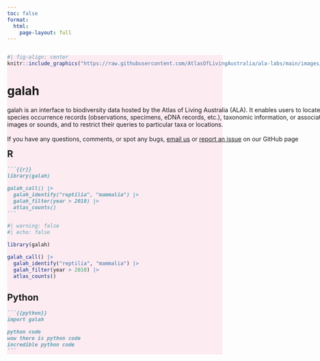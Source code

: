 ```yaml
---
toc: false
format: 
  html:
    page-layout: full
---
```


:::{.column-page layout="[1,1]" style="float:left;"}
```r
#| fig-align: center
knitr::include_graphics("https://raw.githubusercontent.com/AtlasOfLivingAustralia/ala-labs/main/images/hex/galah_logo.png")
```

# galah

galah is an interface to biodiversity data hosted by the Atlas of Living Australia (ALA). It enables users to locate and download species occurrence records (observations, specimens, eDNA records, etc.), taxonomic information, or associated media such as images or sounds, and to restrict their queries to particular taxa or locations.<br><br>
If you have any questions, comments, or spot any bugs, [email us](mailto:support@ala.org.au) or [report an issue](https://github.com/AtlasOfLivingAustralia/galah) on our GitHub page
:::



:::{.column-screen style="background-color: #fdebf2; -webkit-transition: all 1s linear;"}

:::{.column-page}

::: {.grid}
::: {.g-col-lg-6 .g-col-12}

# R

````markdown
```{{r}}
library(galah)

galah_call() |>
  galah_identify("reptilia", "mammalia") |>
  galah_filter(year > 2010) |>
  atlas_counts()
```

````

```r
#| warning: false
#| echo: false

library(galah)

galah_call() |>
  galah_identify("reptilia", "mammalia") |>
  galah_filter(year > 2010) |>
  atlas_counts()
```

:::

::: {.g-col-lg-6 .g-col-12}

# Python

````markdown
```{{python}}
import galah

python code
wow there is python code
incredible python code
```

````
:::

:::

:::
:::
